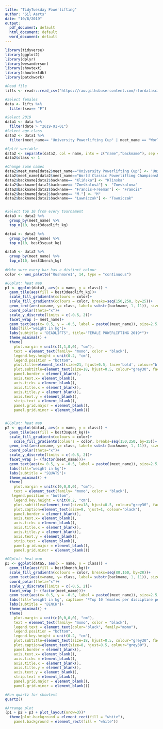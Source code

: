 ```yaml
---
title: "TidyTuesday Powerlifting"
author: "Sil Aarts"
date: "10/8/2019"
output:
  pdf_document: default
  html_document: default
  word_document: default
---
```



```r
library(tidyverse)
library(ggplot2)
library(dplyr)
library(wesanderson)
library(showtext)
library(showtextdb)
library(patchwork)

#Read file
lifts <- readr::read_csv("https://raw.githubusercontent.com/rfordatascience/tidytuesday/master/data/2019/2019-10-08/ipf_lifts.csv")

#Select females
data <- lifts %>%
  filter(sex== "F")

#Select 2019
data1 <- data %>%
  filter(date > "2019-01-01")
#Select age-class
data2 <- data1 %>%
  filter(meet_name== "University Powerlifting Cup" | meet_name == "World Classic Powerlifting Championships")

#Split variable
data2 <- separate(data2, col = name, into = c("name","backname"), sep = " ")
data2$class <- 1

#Change some names
data2$meet_name[data2$meet_name=="University Powerlifting Cup"] <- "University\nPowerlifting\nCup"
data2$meet_name[data2$meet_name=="World Classic Powerlifting Championships"] <- "World Classic\nPowerlifting\nChampionships"
data2$backname[data2$backname== "Klińska"] <- "Klinska"
data2$backname[data2$backname== "Zmeškalová"] <- "Zmeskalova"
data2$backname[data2$backname== "Francis-Freeman"] <- "Francis"
data2$backname[data2$backname== "M."] <- "M"
data2$backname[data2$backname== "Ławniczak"] <- "Tawniczak"


#Select top 10 from every tournament
data3 <- data2 %>%
  group_by(meet_name) %>%
  top_n(10, best3deadlift_kg)

data4 <- data2 %>%
  group_by(meet_name) %>%
  top_n(10, best3squat_kg)

data5 <- data2 %>%
  group_by(meet_name) %>%
  top_n(10, best3bench_kg)
  
#Make sure every bar has a distinct colour
color <- wes_palette("Rushmore1", 14, type = "continuous")

#GGplot: heat map
p1 <- ggplot(data3, aes(x = name, y = class)) +
  geom_tile(aes(fill = best3deadlift_kg))+
  scale_fill_gradientn(colours = color)+
  scale_fill_gradientn(colours = color, breaks=seq(150,250, by=25))+
  geom_text(aes(x=name, y= class, label= substr(backname, 1, 11)), size=1, vjust=0.8, color="black")+
  coord_polar(theta="x")+
  scale_y_discrete(limits = c(-0.5, 2))+
  facet_wrap (~ meet_name)+
  geom_text(aes(x= 0.5, y = -0.5, label = paste0(meet_name)), size=2.5, color="grey", family="mono", face="bold")+ 
  labs(fill="weight in kg")+
  labs(subtitle = "DEADLIFTS", title="FEMALE POWERLIFTING 2019*")+
  theme_minimal() +
  theme(
    plot.margin = unit(c(1,1,0,0), "cm"),
    text = element_text(family= "mono", color = "black"),
    legend.key.height = unit(0.2, "cm"),
    legend.position = "bottom",
    plot.title=element_text(size=21, hjust=0.5, face='bold', colour="black", lineheight = 1),
    plot.subtitle=element_text(size=18, hjust=0.5, colour="grey30", face="bold"),
    panel.border = element_blank(),
    axis.text.x= element_blank(),
    axis.ticks = element_blank(),
    axis.title.x = element_blank(),
    axis.title.y = element_blank(),
    axis.text.y = element_blank(),
    strip.text = element_blank(),
    panel.grid.major = element_blank(),
    panel.grid.minor = element_blank())


#GGplot: heat map
p2 <- ggplot(data4, aes(x = name, y = class)) +
  geom_tile(aes(fill = best3squat_kg))+
  scale_fill_gradientn(colours = color)+
    scale_fill_gradientn(colours = color, breaks=seq(150,250, by=25))+
  geom_text(aes(x=name, y= class, label= substr(backname, 1, 11)), size=1, vjust=0.5, color="black")+
  coord_polar(theta="x")+
  scale_y_discrete(limits = c(-0.5, 2))+
  facet_wrap (~ (factor(meet_name)))+
  geom_text(aes(x= 0.5, y = -0.5, label = paste0(meet_name)), size=2.5, color="grey", family="mono", face="bold")+ 
  labs(fill="weight in kg")+
  labs(subtitle = "SQUATS")+
  theme_minimal() +
  theme(
    plot.margin = unit(c(0,0,0,0), "cm"),
    text = element_text(family= "mono", color = "black"),
   legend.position = "bottom",
    legend.key.height = unit(0.2, "cm"),
    plot.subtitle=element_text(size=18, hjust=0.5, colour="grey30", face="bold"),
    plot.caption=element_text(size=8, hjust=1, colour="black"),
    panel.border = element_blank(),
    axis.text.x= element_blank(),
    axis.ticks = element_blank(),
    axis.title.x = element_blank(),
    axis.title.y = element_blank(),
    axis.text.y = element_blank(),
    strip.text = element_blank(),
    panel.grid.major = element_blank(),
    panel.grid.minor = element_blank())

#GGplot: heat map
p3 <- ggplot(data5, aes(x = name, y = class)) +
  geom_tile(aes(fill = best3bench_kg))+
  scale_fill_gradientn(colours = color, breaks=seq(80,160, by=20))+
  geom_text(aes(x=name, y= class, label= substr(backname, 1, 11)), size=1, vjust=0.8, color="black", face="bold")+
  coord_polar(theta="x")+
  scale_y_discrete(limits = c(-0.5, 2))+
  facet_wrap (~ (factor(meet_name)))+
  geom_text(aes(x= 0.5, y = -0.5, label = paste0(meet_name)), size=2.5, color="grey", family="mono")+ 
  labs(fill="weight in kg", caption= "*Top 10 females per discipline per tournament\nSource: OpenPowerlifting.org | Plot by @sil_aarts")+
  labs(subtitle = "BENCH")+
  theme_minimal() +
  theme(
    plot.margin = unit(c(0,0,0,0), "cm"),
    text = element_text(family= "mono", color = "black"),
    legend.text = element_text(color="black", family="mono"),
    legend.position = "bottom",
    legend.key.height = unit(0.2, "cm"),
    plot.subtitle=element_text(size=18, hjust=0.5, colour="grey30", face="bold"),
    plot.caption=element_text(size=8, hjust=0.5, colour="grey30"),
    panel.border = element_blank(),
    axis.text.x= element_blank(),
    axis.ticks = element_blank(),
    axis.title.x = element_blank(),
    axis.title.y = element_blank(),
    axis.text.y = element_blank(),
    strip.text = element_blank(),
    panel.grid.major = element_blank(),
    panel.grid.minor = element_blank())

#Run quartz for showtext
quartz()

#Arrange plot
(p1 + p2 + p3 + plot_layout(nrow=3))*
  theme(plot.background = element_rect(fill = "white"), 
    panel.background = element_rect(fill = "white"))

```
